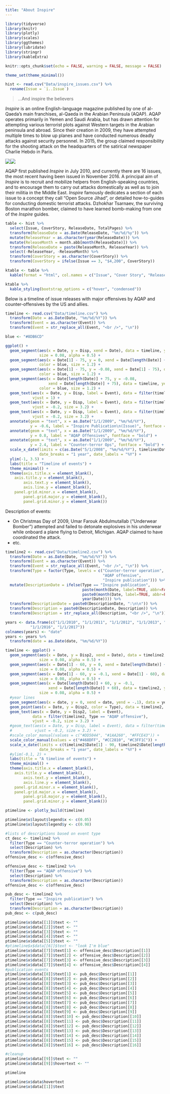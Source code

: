 ```yaml
---
title: "About Inspire"
---
```


```r
library(tidyverse)
library(knitr)
library(plotly)
library(scales)
library(ggthemes)
library(lubridate)
library(stringr)
library(kableExtra)

knitr::opts_chunk$set(echo = FALSE, warning = FALSE, message = FALSE)

theme_set(theme_minimal())

hist <- read.csv("Data/inspire_issues.csv") %>%
  rename(Issue = `ï..Issue`)
```

> ...And inspire the believers

*Inspire* is an online English-language magazine published by one of al-Qaeda's main franchises, al-Qaeda in the Arabian Peninsula (AQAP). AQAP operates primarily in Yemen and Saudi Arabia, but has drawn attention for attempting various terrorist plots against Western targets in the Arabian peninsula and abroad. Since their creation in 2009, they have attempted multiple times to blow up planes and have conducted numerous deadly attacks against security personnel. In 2015, the group claimed responsibility for the shooting attack on the headquarters of the satirical newspaper Charlie Hebdo in Paris. 

![](pics/usama_small2.png)![](pics/osj_small2.jpg)

AQAP first published *Inspire* in July 2010, and currently there are 16 issues, the most recent having been issued in November 2016. A principal aim of *Inspire* is to recruit and mobilize helpers from English-speaking countries, and to encourage them to carry out attacks domestically as well as to join their militia in the Middle East. *Inspire* famously dedicates a section of each issue to a concept they call "Open Source Jihad", or detailed how-to-guides for conducting domestic terrorist attacks. Dzhokhar Tsarnaev, the surviving Boston marathon bomber, claimed to have learned bomb-making from one of the *Inspire* guides.

```r
table <- hist %>%
  select(Issue, CoverStory, ReleaseDate, TotalPages) %>%
  transform(ReleaseDate = as.Date(ReleaseDate, "%m/%d/%y")) %>%
  mutate(ReleaseYear = as.character(year(ReleaseDate))) %>%
  mutate(ReleaseMonth = month.abb[month(ReleaseDate)]) %>%
  transform(ReleaseDate = paste(ReleaseMonth, ReleaseYear)) %>%
  select(-ReleaseYear, -ReleaseMonth) %>%
  transform(CoverStory = as.character(CoverStory)) %>%
  transform(CoverStory = ifelse(Issue == 3, "$4,200", CoverStory))

ktable <- table %>%
  kable(format = "html", col.names = c("Issue", "Cover Story", "Release Date", "# Pages"), align = 'l', table.attr = "style='width:100%;'")

ktable %>%
  kable_styling(bootstrap_options = c("hover", "condensed"))
```

Below is a timeline of issue releases with major offensives by AQAP and counter-offensives by the US and allies.

```r
timeline <- read.csv("Data/timeline.csv") %>%
  transform(Date = as.Date(Date, "%m/%d/%Y")) %>%
  transform(Event = as.character(Event)) %>%
  transform(Event = str_replace_all(Event, "<br />", "\n"))

blue <- "#8DB6CD"

ggplot() + 
  geom_segment(aes(x = Date, y = Disp, xend = Date), data = timeline, yend = 0,
               size = 0.08, alpha = 0.5) + 
  geom_segment(aes(x = Date[1] - 75, y = 0, xend = Date[length(Date)] + 75), data = timeline, yend = 0,
               color = blue, size = 1.2) + 
  geom_segment(aes(x = Date[1] - 75, y = -0.08, xend = Date[1] - 75), data = timeline, yend = 0,
               color = blue, size = 1.2) + 
  geom_segment(aes(x = Date[length(Date)] + 75, y = -0.08, 
                   xend = Date[length(Date)] + 75), data = timeline, yend = 0,
               color = blue, size = 1.2) + 
  geom_text(aes(x = Date, y = Disp, label = Event), data = filter(timeline, Inspire == 1),
            vjust = 1) + 
  geom_text(aes(x = Date, y = Disp, label = Event), data = filter(timeline, Offensive == 1),
            vjust = -0.2, size = 3.2) + 
  geom_text(aes(x = Date, y = Disp, label = Event), data = filter(timeline, CT == 1),
            vjust = -0.2, size = 3.2) + 
  annotate(geom = "text", x = as.Date("1/1/2009", "%m/%d/%Y"), 
           y = -0.6, label = "Inspire Publication\n(Issue)", fontface = "bold") +
  annotate(geom = "text", x = as.Date("1/1/2009", "%m/%d/%Y"), 
           y = 0.8, label = "AQAP Offensives", fontface = "bold") +
  annotate(geom = "text", x = as.Date("1/1/2009", "%m/%d/%Y"), 
           y = 2.4, label = "Counter-terror Ops", fontface = "bold") +
  scale_x_date(limits = c(as.Date("5/1/2008", "%m/%d/%Y"), timeline$Date[length(timeline$Date)] + 90),
               date_breaks = "1 year", date_labels = "%Y") + 
  ylim(-1, 3.5) + 
  labs(title = "Timeline of events") + 
  theme_minimal() + 
  theme(axis.title.x = element_blank(),
    axis.title.y = element_blank(),
        axis.text.y = element_blank(),
        axis.line.y = element_blank(),
    panel.grid.minor.x = element_blank(),
        panel.grid.major.y = element_blank(),
        panel.grid.minor.y = element_blank())
```

Description of events:

* On Christmas Day of 2009, Umar Farouk Abdulmutallab ("Underwear Bomber") attempted and failed to detonate explosives in his underwear while onboard a plane flying to Detroit, Michigan. AQAP claimed to have coordinated the attack.
* etc.

```r
timeline2 <- read.csv("Data/timeline2.csv") %>%
  transform(Date = as.Date(Date, "%m/%d/%Y")) %>%
  transform(Event = as.character(Event)) %>%
  transform(Event = str_replace_all(Event, "<br />", "\n")) %>%
  transform(Type = factor(Type, levels = c("Counter-terror operation",
                                           "AQAP offensive",
                                           "Inspire publication"))) %>%
  mutate(DescriptionDate = ifelse(Type == "Inspire publication",
                                  paste(month(Date, label=TRUE, abbr=FALSE), year(Date)),
                                  paste0(month(Date, label=TRUE, abbr=FALSE), " ", day(Date), ", ", 
                                  year(Date)))) %>%
  transform(DescriptionDate = paste0(DescriptionDate, ":\n\n")) %>%
  transform(Description = paste0(DescriptionDate, Description)) %>%
  transform(Description = str_replace_all(Description, "<br />", "\n"))

years <- data.frame(c("1/1/2010", "1/1/2011", "1/1/2012", "1/1/2013", "1/1/2014", "1/1/2015",
           "1/1/2016", "1/1/2017"))
colnames(years) <- "date"
years <- years %>%
  transform(date = as.Date(date, "%m/%d/%Y"))

timeline <- ggplot() + 
  geom_segment(aes(x = Date, y = Disp2, xend = Date), data = timeline2, yend = 0,
               size = 0.08, alpha = 0.5) + 
  geom_segment(aes(x = Date[1] - 60, y = 0, xend = Date[length(Date)] + 60), data = timeline2, yend = 0,
               size = 0.08, alpha = 0.5) + 
  geom_segment(aes(x = Date[1] - 60, y = -0.1, xend = Date[1] - 60), data = timeline2, yend = 0,
               size = 0.08, alpha = 0.5) + 
  geom_segment(aes(x = Date[length(Date)] + 60, y = -0.1, 
                   xend = Date[length(Date)] + 60), data = timeline2, yend = 0,
               size = 0.08, alpha = 0.5) + 
  #year lines
  geom_segment(aes(x = date, y = 0, xend = date, yend = -.1), data = years, size = 0.08, alpha = 0.5) + 
  geom_point(aes(x = Date, y = Disp2, color = Type), data = timeline2, size = 2) +
  geom_text(aes(x = Date, y = Disp2, label = Event), 
            data = filter(timeline2, Type == "AQAP offensive"),
            vjust = -0.2, size = 3.2) + 
  #geom_text(aes(x = Date, y = Disp, label = Event), data = filter(timeline, CT == 1),
  #          vjust = -0.2, size = 3.2) +
  #scale_color_manual(values = c("#DD5044", "#1AA260", "#FFCE43")) + 
  scale_color_manual(values = c("#468DFF", "#CC2810", "#C3FF1C")) + 
  scale_x_date(limits = c(timeline2$Date[1] - 90, timeline2$Date[length(timeline2$Date)] + 90),
               date_breaks = "1 year", date_labels = "%Y") + 
  #ylim(-0.1, 2) + 
  labs(title = "A timeline of events") + 
  theme_minimal() + 
  theme(axis.title.x = element_blank(),
    axis.title.y = element_blank(),
        axis.text.y = element_blank(),
        axis.line.y = element_blank(),
    panel.grid.minor.x = element_blank(),
    panel.grid.major.x = element_blank(),
        panel.grid.major.y = element_blank(),
        panel.grid.minor.y = element_blank())

ptimeline <- plotly_build(timeline)

ptimeline$x$layout$legend$x <- c(0.05)
ptimeline$x$layout$legend$y <- c(0.98)

#lists of descriptions based on event type
ct_desc <- timeline2 %>%
  filter(Type == "Counter-terror operation") %>%
  select(Description) %>%
  transform(Description = as.character(Description))
offensive_desc <- c(offensive_desc)

offensive_desc <- timeline2 %>%
  filter(Type == "AQAP offensive") %>%
  select(Description) %>%
  transform(Description = as.character(Description))
offensive_desc <- c(offensive_desc)

pub_desc <- timeline2 %>%
  filter(Type == "Inspire publication") %>%
  select(Description) %>%
  transform(Description = as.character(Description))
pub_desc <- c(pub_desc)

ptimeline$x$data[[1]]$text <- ""
ptimeline$x$data[[2]]$text <- ""
ptimeline$x$data[[3]]$text <- ""
ptimeline$x$data[[4]]$text <- ""
ptimeline$x$data[[5]]$text <- ""
#ptimeline$x$data[[6]]$text <- "look I'm blue"
ptimeline$x$data[[7]]$text[1] <- offensive_desc$Description[[1]]
ptimeline$x$data[[7]]$text[2] <- offensive_desc$Description[[2]]
ptimeline$x$data[[7]]$text[3] <- offensive_desc$Description[[3]]
ptimeline$x$data[[7]]$text[4] <- offensive_desc$Description[[4]]
#publication events
ptimeline$x$data[[8]]$text[1] <- pub_desc$Description[[1]]
ptimeline$x$data[[8]]$text[2] <- pub_desc$Description[[2]]
ptimeline$x$data[[8]]$text[3] <- pub_desc$Description[[3]]
ptimeline$x$data[[8]]$text[4] <- pub_desc$Description[[4]]
ptimeline$x$data[[8]]$text[5] <- pub_desc$Description[[5]]
ptimeline$x$data[[8]]$text[6] <- pub_desc$Description[[6]]
ptimeline$x$data[[8]]$text[7] <- pub_desc$Description[[7]]
ptimeline$x$data[[8]]$text[8] <- pub_desc$Description[[8]]
ptimeline$x$data[[8]]$text[9] <- pub_desc$Description[[9]]
ptimeline$x$data[[8]]$text[10] <- pub_desc$Description[[10]]
ptimeline$x$data[[8]]$text[11] <- pub_desc$Description[[11]]
ptimeline$x$data[[8]]$text[12] <- pub_desc$Description[[12]]
ptimeline$x$data[[8]]$text[13] <- pub_desc$Description[[13]]
ptimeline$x$data[[8]]$text[14] <- pub_desc$Description[[14]]
ptimeline$x$data[[8]]$text[15] <- pub_desc$Description[[15]]
ptimeline$x$data[[8]]$text[16] <- pub_desc$Description[[16]]

#cleanup
ptimeline$x$data[[9]]$text <- ""
ptimeline$x$data[[9]]$hovertext <- ""

ptimeline

ptimeline$x$data$hovertext
ptimeline$x$data[[1]]$text
```


